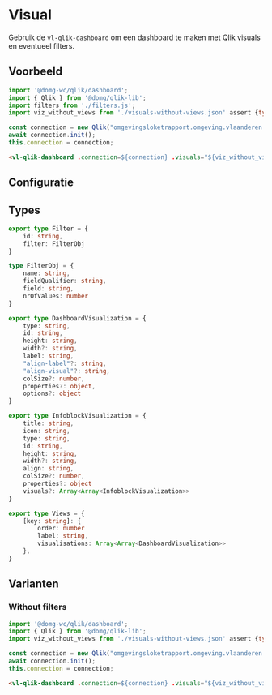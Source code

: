 
# Visual

Gebruik de <code>vl-qlik-dashboard</code> om een dashboard te maken met Qlik visuals en eventueel filters.

## Voorbeeld

```js
import '@domg-wc/qlik/dashboard';
import { Qlik } from '@domg/qlik-lib';
import filters from './filters.js';
import viz_without_views from './visuals-without-views.json' assert {type: 'json'}

const connection = new Qlik("omgevingsloketrapport.omgeving.vlaanderen.be", "594c04b6-f319-4cb9-962c-24b0f7aa6f5e");
await connection.init();
this.connection = connection;

```

```html
<vl-qlik-dashboard .connection=${connection} .visuals="${viz_without_views}" .filters="${filters}"></vl-qlik-dashboard>
```

<DocsStory id="qlik-qlik-dashboard--qlik-dashboard-with-filters" />

## Configuratie

<ArgsTable story={PRIMARY_STORY} />

## Types

```ts
export type Filter = {
    id: string,
    filter: FilterObj
}

type FilterObj = {
    name: string,
    fieldQualifier: string,
    field: string,
    nrOfValues: number
}

export type DashboardVisualization = {
    type: string,
    id: string,
    height: string,
    width?: string,
    label: string,
    "align-label"?: string,
    "align-visual"?: string,
    colSize?: number,
    properties?: object,
    options?: object
}

export type InfoblockVisualization = {
    title: string,
    icon: string,
    type: string,
    id: string,
    height: string,
    width?: string,
    align: string,
    colSize?: number,
    properties?: object
    visuals?: Array<Array<InfoblockVisualization>>
}

export type Views = {
    [key: string]: {
        order: number
        label: string,
        visualisations: Array<Array<DashboardVisualization>>
    },
}
```

## Varianten

### Without filters

```js
import '@domg-wc/qlik/dashboard';
import { Qlik } from '@domg/qlik-lib';
import viz_without_views from './visuals-without-views.json' assert {type: 'json'}

const connection = new Qlik("omgevingsloketrapport.omgeving.vlaanderen.be", "594c04b6-f319-4cb9-962c-24b0f7aa6f5e");
await connection.init();
this.connection = connection;

```

```html
<vl-qlik-dashboard .connection=${connection} .visuals="${viz_without_views}"></vl-qlik-dashboard>
```

<DocsStory id="qlik-qlik-dashboard--qlik-dashboard-without-filters" />
